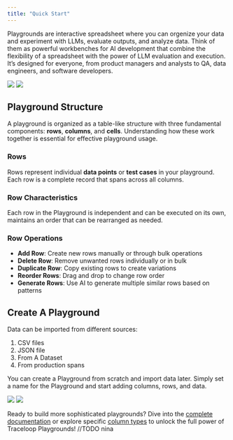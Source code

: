 ```yaml
---
title: "Quick Start"
---
```


Playgrounds are interactive spreadsheet where you can orgenize your data and experiment with LLMs, evaluate outputs, and analyze data. 
Think of them as powerful workbenches for AI development that combine the flexibility of a spreadsheet with the power of LLM evaluation and execution.
It’s designed for everyone, from product managers and analysts to QA, data engineers, and software developers.

<Frame>
  <img
    className="block dark:hidden"
    src="/img/playground/play-list-light.png"
  />
  <img className="hidden dark:block" src="/img/playground/play-list-dark.png" />
</Frame>

## Playground Structure

A playground is organized as a table-like structure with three fundamental components: **rows**, **columns**, and **cells**. Understanding how these work together is essential for effective playground usage.

### Rows

Rows represent individual **data points** or **test cases** in your playground. Each row is a complete record that spans across all columns.

### Row Characteristics
Each row in the Playground is independent and can be executed on its own, maintains an order that can be rearranged as needed.

### Row Operations
- **Add Row**: Create new rows manually or through bulk operations
- **Delete Row**: Remove unwanted rows individually or in bulk
- **Duplicate Row**: Copy existing rows to create variations
- **Reorder Rows**: Drag and drop to change row order
- **Generate Rows**: Use AI to generate multiple similar rows based on patterns

## Create A Playground

Data can be imported from different sources: 

1. CSV files
2. JSON file
3. From A Dataset
4. From production spans

You can create a Playground from scratch and import data later. Simply set a name for the Playground and start adding columns, rows, and data.
<Frame style={{margin: '80px'}}>
  <img
    className="block dark:hidden"
    src="/img/playground/play-empty-table-light.png"
  />
  <img className="hidden dark:block" src="/img/playground/play-empty-table-dark.png" />
</Frame>


Ready to build more sophisticated playgrounds? Dive into the [complete documentation](./index) or explore specific [column types](./columns/) to unlock the full power of Traceloop Playgrounds! //TODO nina
